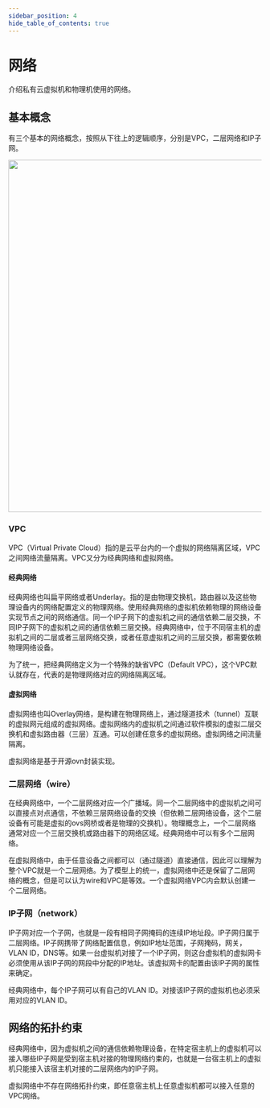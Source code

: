 ```yaml
---
sidebar_position: 4
hide_table_of_contents: true
---
```


# 网络

介绍私有云虚拟机和物理机使用的网络。

## 基本概念

有三个基本的网络概念，按照从下往上的逻辑顺序，分别是VPC，二层网络和IP子网。


<img src={NetworkImg} width="700" />

### VPC

VPC（Virtual Private Cloud）指的是云平台内的一个虚拟的网络隔离区域，VPC之间网络流量隔离。VPC又分为经典网络和虚拟网络。

#### 经典网络

经典网络也叫扁平网络或者Underlay。指的是由物理交换机，路由器以及这些物理设备内的网络配置定义的物理网络。使用经典网络的虚拟机依赖物理的网络设备实现节点之间的网络通信。同一个IP子网下的虚拟机之间的通信依赖二层交换，不同IP子网下的虚拟机之间的通信依赖三层交换。经典网络中，位于不同宿主机的虚拟机之间的二层或者三层网络交换，或者任意虚拟机之间的三层交换，都需要依赖物理网络设备。

为了统一，把经典网络定义为一个特殊的缺省VPC（Default VPC），这个VPC默认就存在，代表的是物理网络对应的网络隔离区域。

#### 虚拟网络

虚拟网络也叫Overlay网络，是构建在物理网络上，通过隧道技术（tunnel）互联的虚拟网元组成的虚拟网络。虚拟网络内的虚拟机之间通过软件模拟的虚拟二层交换机和虚拟路由器（三层）互通。可以创建任意多的虚拟网络。虚拟网络之间流量隔离。

虚拟网络是基于开源ovn封装实现。

### 二层网络（wire）

在经典网络中，一个二层网络对应一个广播域。同一个二层网络中的虚拟机之间可以直接点对点通信，不依赖三层网络设备的交换（但依赖二层网络设备，这个二层设备有可能是虚拟的ovs网桥或者是物理的交换机）。物理概念上，一个二层网络通常对应一个三层交换机或路由器下的网络区域。经典网络中可以有多个二层网络。

在虚拟网络中，由于任意设备之间都可以（通过隧道）直接通信，因此可以理解为整个VPC就是一个二层网络。为了模型上的统一，虚拟网络中还是保留了二层网络的概念，但是可以认为wire和VPC是等效。一个虚拟网络VPC内会默认创建一个二层网络。

### IP子网（network）

IP子网对应一个子网，也就是一段有相同子网掩码的连续IP地址段。IP子网归属于二层网络。IP子网携带了网络配置信息，例如IP地址范围，子网掩码，网关，VLAN ID，DNS等。如果一台虚拟机对接了一个IP子网，则这台虚拟机的虚拟网卡必须使用从该IP子网的网段中分配的IP地址。该虚拟网卡的配置由该IP子网的属性来确定。

经典网络中，每个IP子网可以有自己的VLAN ID。对接该IP子网的虚拟机也必须采用对应的VLAN ID。

## 网络的拓扑约束

经典网络中，因为虚拟机之间的通信依赖物理设备，在特定宿主机上的虚拟机可以接入哪些IP子网是受到宿主机对接的物理网络约束的，也就是一台宿主机上的虚拟机只能接入该宿主机对接的二层网络内的IP子网。

虚拟网络中不存在网络拓扑约束，即任意宿主机上任意虚拟机都可以接入任意的VPC网络。


<IndexDocCardList />
